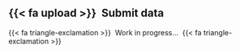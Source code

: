 ## {{< fa upload >}} &nbsp;Submit data

{{< fa triangle-exclamation >}}&nbsp; Work in progress... &nbsp;{{< fa triangle-exclamation >}}
